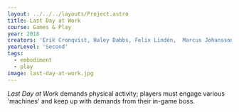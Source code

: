 ---
layout: ../../../layouts/Project.astro
title: Last Day at Work
course: Games & Play
year: 2018
creators: 'Erik Cronqvist, Haley Dabbs, Felix Lindén,  Marcus Johansson, Elias Widqvist'
yearLevel: 'Second'
tags:
  - embodiment
  - play
image: last-day-at-work.jpg
---

_Last Day at Work_ demands physical activity; players must engage various 'machines' and keep up with demands from their in-game boss.

<MauVideo id="0_tchr1za7" />
